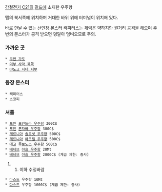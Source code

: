 [[강철전기 C21]]의 [[갈드]]에 소재한 우주항

맵의 북서쪽에 위치하며 거대한 바위 위에 터미널이 위치해 있다.

바로 만날 수 있는 선인장 몬스터 캑피터스는 체력은 약하지만 원거리 공격을 해오며 주변의 몬스터가 공격 받으면 덩달아 덤벼오므로 주의.

=== 가까운 곳 ===
 * [[쿠만 가도]]
 * [[미부 사막 북쪽]]
 * [[야도크 지대 서부]]
=== 등장 몬스터 ===
 * 캑피터스
 * 스코피

=== 셔틀 ===
 * [[포인]] [[포인드라 우주항]] 300C$
 * [[포인]] [[폰자바 우주항]] 300C$
 * [[게르니아]] [[솔로넷 우주항]] 500C$
 * [[게르니아]] [[아크릴 우주항]] 500C$
 * [[데고]] [[루보노스 우주항]] 500C$
 * [[베네브]] [[야슬 우주항]] 20Mt
 * [[베네브]] [[야슬 우주항]] 2000C$ (계급 제한: 중사)
## 이하 수정바람
 * [[다스드]] 우주항 10Mt
 * [[다스드]] 우주항 1000C$ (계급 제한: 중사)
